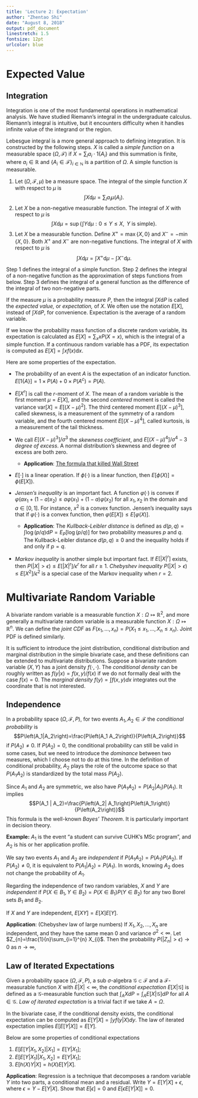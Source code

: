 ```yaml
---
title: 'Lecture 2: Expectation'
author: "Zhentao Shi"
date: "August 8, 2018"
output: pdf_document
linestretch: 1.5
fontsize: 12pt
urlcolor: blue
---
```




# Expected Value {#expectation}


## Integration

Integration is one of the most fundamental operations in mathematical analysis.
We have studied Riemann's integral in the undergraduate calculus.
Riemann's integral is intuitive, but it encounters difficulty when
it handles infinite value of the integrand or the region.

Lebesgue integral is a more general approach to defining integration. It is
constructed by the following steps. $X$ is called a *simple function* on a measurable space
    $\left(\Omega,\mathcal{F}\right)$ if
    $X=\sum_{i}a_{i}\cdot 1\left\{ A_{i}\right\}$ and this summation is finite, where
    $a_{i}\in\mathbb{R}$ and $\{ A_i\in\mathcal{F} \}_{i\in \mathbb{N}}$ is a partition
of $\Omega$. A simple function is measurable.


1. Let $\left(\Omega,\mathcal{F},\mu\right)$ be a measure space. The integral of the simple function $X$ with respect to $\mu$
is
$$\int X\mathrm{d}\mu=\sum_{i}a_{i}\mu\left(A_{i}\right).$$
2. Let $X$ be a non-negative measurable function. The integral of $X$
    with respect to $\mu$ is
    $$\int X\mathrm{d}\mu=\sup\left\{ \int Y\mathrm{d}\mu:0\leq Y\leq X,\text{ }Y\text{ is simple}\right\} .$$
3. Let $X$ be a measurable function. Define
    $X^{+}=\max\left\{ X,0\right\}$ and
    $X^{-}=-\min\left\{ X,0\right\}$. Both $X^{+}$ and $X^{-}$ are
    non-negative functions. The integral of $X$ with respect to $\mu$ is
    $$\int X\mathrm{d}\mu=\int X^{+}\mathrm{d}\mu-\int X^{-}\mathrm{d}\mu.$$

Step 1 defines the integral of a simple function.
Step 2 defines the integral of a non-negative function as the approximation of
steps functions from below.
Step 3 defines the integral of a general function as the difference of the
integral of two non-negative parts.

If the measure $\mu$ is a probability measure $P$, then the integral
    $\int X\mathrm{d}P$ is called the *expected value,* or
    *expectation,* of $X$. We often use the notation
    $E\left[X\right]$, instead of $\int X\mathrm{d}P$, for convenience.
    Expectation is the average of a random variable.

If we know the probability mass function of a discrete random variable, its expectation
is calculated as $E\left[X\right]=\sum_{x}xP\left(X=x\right)$, which is
the integral of a simple function.
If a continuous random variable has a PDF, its expectation
is computed as  $E\left[X\right]=\int xf\left(x\right)\mathrm{d}x$.


Here are some properties of the expectation.


-  The probability of an event $A$ is the expectation
of an indicator function. $E\left[1\left\{ A\right\}  \right]= 1\times P(A) + 0 \times P(A^c) =P\left(A\right)$.

-   $E\left[X^{r}\right]$ is call the $r$-moment of $X$. The mean of a random variable is the first moment $\mu=E\left[X\right]$, and
the second *centered* moment is called the variance
$\mathrm{var}\left[X\right]=E\left[\left(X-\mu\right)^{2}\right]$.
The third centered moment $E\left[\left(X-\mu\right)^{3}\right]$,
called skewness, is a measurement of the
symmetry of a random variable, and the fourth centered moment
    $E\left[\left(X-\mu\right)^{4}\right]$, called kurtosis, is
     a measurement of the tail thickness.

- We call
    $E\left[\left(X-\mu\right)^{3}\right]/\sigma^{3}$ the *skewness coefficient*, and
    $E\left[\left(X-\mu\right)^{4}\right]/\sigma^{4}-3$ *degree of excess*. A normal distribution's  skewness and  degree of excess are both zero.

    -   **Application**: [The formula that killed Wall
        Street](http://archive.wired.com/techbiz/it/magazine/17-03/wp_quant?currentPage=all)

- $E[\cdot]$ is a linear operation. If $\phi(\cdot)$ is a linear function, then $E[\phi(X)] = \phi(E[X])$.

-   *Jensen's inequality* is an important fact.
A function $\varphi(\cdot)$ is convex if
$\varphi( a x_1 + (1-a) x_2 ) \leq a \varphi(x_1) + (1-a) \varphi(x_2)$ for all $x_1,x_2$
in the domain and $a\in[0,1]$. For instance, $x^2$ is a convex function.
Jensen's inequality says that if $\varphi\left(\cdot\right)$ is a convex
    function, then
    $\varphi\left(E\left[X\right]\right)\leq E\left[\varphi\left(X\right)\right].$

    -   **Application**: The *Kullback-Leibler distance* is defined as $d\left(p,q\right)=\int\log\left(p/q\right)\mathrm{d}P=E_{P}\left[\log\left(p/q\right)\right]$ for two probability measures $p$ and $q$. The Kullback-Leibler distance $d(p,q)\geq 0$ and the inequality holds if and only if  $p=q$.  

-   *Markov inequality* is another simple but important fact. If $E\left[\left|X\right|^{r}\right]$ exists,
    then
    $P\left(\left|X\right|>\epsilon\right)\leq E\left[\left|X\right|^{r}\right]/\epsilon^{r}$
    for all $r\geq1$. *Chebyshev inequality*
        $P\left(\left|X\right|>\epsilon\right)\leq E\left[X^{2}\right]/\epsilon^{2}$
        is a special case of the Markov inequality when $r=2$.

# Multivariate Random Variable

A bivariate random variable is a
measurable function $X:\Omega\mapsto\mathbb{R}^{2}$, and more generally a multivariate random
variable is a measurable function $X:\Omega\mapsto\mathbb{R}^{n}$.
We can define the *joint CDF* as
$F\left(x_{1},\ldots,x_{n}\right)=P\left(X_{1}\leq x_{1},\ldots,X_{n}\leq x_{n}\right)$.
Joint PDF is defined similarly.

It is sufficient to introduce the joint distribution, conditional distribution
and marginal distribution in the simple bivariate case, and these definitions
can be extended to multivariate distributions. Suppose
a bivariate random variable $(X,Y)$ has a joint density
$f(\cdot,\cdot)$.
The  *conditional density* can be roughly written as  $f\left(y|x\right)=f\left(x,y\right)/f\left(x\right)$ if we do not formally deal
with the case $f(x)=0$.
The *marginal density* $f\left(y\right)=\int f\left(x,y\right)dx$ integrates out
the coordinate that is not interested.

## Independence

In a probability space $(\Omega, \mathcal{F}, P)$, for two events $A_1,A_2\in \mathcal{F}$ the *conditional probability* is
$$P\left(A_1|A_2\right)=\frac{P\left(A_1 A_2\right)}{P\left(A_2\right)}$$
if $P(A_2) \neq 0$. If $P(A_2) =0$, the conditional probability can still be valid
in some cases,
but we need to introduce the *dominance* between two measures,
which I choose not to do at this time.
In the definition of conditional probability, $A_2$ plays
the role of the outcome space  so that
 $P(A_1 A_2)$ is standardized by the total mass $P(A_2)$.

Since $A_1$ and $A_2$ are symmetric, we also have $P(A_1 A_2) = P(A_2|A_1)P(A_1)$.
It implies
$$P(A_1 | A_2)=\frac{P\left(A_2| A_1\right)P\left(A_1\right)}{P\left(A_2\right)}$$
This formula is the well-known *Bayes' Theorem*. It is particularly important in
decision theory.

**Example:** $A_1$ is the event "a student can survive CUHK's MSc program", and $A_2$ is
his or her application profile.

We say two events $A_1$ and $A_2$ are *independent* if $P(A_1A_2) = P(A_1)P(A_2)$.
If $P(A_2) \neq 0$, it is equivalent to $P(A_1 | A_2 ) = P(A_1)$.
In words, knowing $A_2$ does not change the probability of $A_1$.

Regarding the independence of two random variables,
$X$ and $Y$ are *independent* if
$P\left(X\in B_1,Y\in B_2\right)=P\left(X\in B_1\right)P\left(Y\in B_2\right)$
for any two Borel sets $B_1$ and $B_2$.

If $X$ and $Y$ are independent, $E[XY] = E[X]E[Y]$.

**Application**: (Chebyshev law of large numbers) If
$X_{1},X_{2},\ldots,X_{n}$ are independent, and they have the same mean
$0$ and variance $\sigma^{2}<\infty$. Let
$Z_{n}=\frac{1}{n}\sum_{i=1}^{n} X_{i}$. Then the
probability $P\left(\left|Z_{n}\right|>\epsilon\right)\to0$ as
$n\to\infty$,

## Law of Iterated Expectations


Given a probability space $\left(\Omega,\mathcal{F},P\right)$, a sub
    $\sigma$-algebra $\mathcal{G}\subset\mathcal{F}$ and a
    $\mathcal{F}$-measurable function $X$ with $E\left|X\right|<\infty$,
    the *conditional expectation* $E\left[X|\mathcal{G}\right]$ is
    defined as a $\mathcal{G}$-measurable function such that
    $\int_{A}XdP=\int_{A}E\left[X|\mathcal{G}\right]dP$ for all
    $A\in\mathcal{G}$. *Law of iterated expectation* is a trivial fact if we take
    $A=\Omega$.



In the bivariate case, if the conditional density exists, the conditional expectation can be computed as
    $E\left[Y|X\right]=\int yf\left(y|X\right)dy$.
The law of iterated expectation implies $E\left[E\left[Y|X\right]\right]=E\left[Y\right]$.


Below are some properties of conditional expectations

1.  $E\left[E\left[Y|X_{1},X_{2}\right]|X_{1}\right]=E\left[Y|X_{1}\right];$
2.  $E\left[E\left[Y|X_{1}\right]|X_{1},X_{2}\right]=E\left[Y|X_{1}\right];$
3.  $E\left[h\left(X\right)Y|X\right]=h\left(X\right)E\left[Y|X\right].$

**Application**: Regression is a technique that decomposes a random variable $Y$
into two parts, a conditional mean and a residual. Write
 $Y=E\left[Y|X\right]+\epsilon$, where
$\epsilon=Y-E\left[Y|X\right]$. Show that $E[\epsilon] = 0$ and  $E[\epsilon E[Y|X] ] = 0$.
